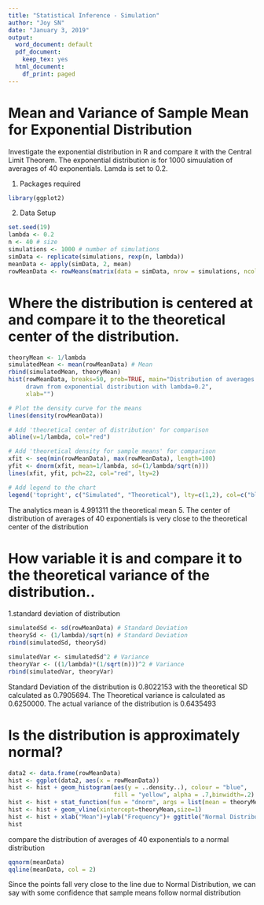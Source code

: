 ---
title: "Statistical Inference - Simulation"
author: "Joy SN"
date: "January 3, 2019"
output:
  word_document: default
  pdf_document:
    keep_tex: yes
  html_document:
    df_print: paged
---

# Mean and Variance of Sample Mean for Exponential Distribution
Investigate the exponential distribution in R and compare it with the Central Limit Theorem. The exponential distribution is for 1000 simuulation of averages of 40 exponentials. Lamda is set to 0.2. 

1. Packages required
```{R}
library(ggplot2)
```

2. Data Setup
```{R}
set.seed(19)
lambda <- 0.2
n <- 40 # size
simulations <- 1000 # number of simulations
simData <- replicate(simulations, rexp(n, lambda))
meanData <- apply(simData, 2, mean)
rowMeanData <- rowMeans(matrix(data = simData, nrow = simulations, ncol = n))
```

# Where the distribution is centered at and compare it to the theoretical center of the distribution.
```{R}
theoryMean <- 1/lambda
simulatedMean <- mean(rowMeanData) # Mean
rbind(simulatedMean, theoryMean)
hist(rowMeanData, breaks=50, prob=TRUE, main="Distribution of averages of samples,
     drawn from exponential distribution with lambda=0.2",
     xlab="")

# Plot the density curve for the means
lines(density(rowMeanData))

# Add 'theoretical center of distribution' for comparison
abline(v=1/lambda, col="red")

# Add 'theoretical density for sample means' for comparison
xfit <- seq(min(rowMeanData), max(rowMeanData), length=100)
yfit <- dnorm(xfit, mean=1/lambda, sd=(1/lambda/sqrt(n)))
lines(xfit, yfit, pch=22, col="red", lty=2)

# Add legend to the chart
legend('topright', c("Simulated", "Theoretical"), lty=c(1,2), col=c("black", "red"))
```

The analytics mean is 4.991311 the theoretical mean 5. The center of distribution of averages of 40 exponentials is very close to the theoretical center of the distribution

# How variable it is and compare it to the theoretical variance of the distribution.. 

1.standard deviation of distribution
```{R}
simulatedSd <- sd(rowMeanData) # Standard Deviation
theorySd <- (1/lambda)/sqrt(n) # Standard Deviation
rbind(simulatedSd, theorySd)

simulatedVar <- simulatedSd^2 # Variance
theoryVar <- ((1/lambda)*(1/sqrt(n)))^2 # Variance
rbind(simulatedVar, theoryVar)
```

Standard Deviation of the distribution is 0.8022153 with the theoretical SD calculated as 0.7905694.
The Theoretical variance is calculated as 0.6250000. The actual variance of the distribution is 0.6435493

# Is the distribution is approximately normal?
```{R}
data2 <- data.frame(rowMeanData)
hist <- ggplot(data2, aes(x = rowMeanData)) 
hist <- hist + geom_histogram(aes(y = ..density..), colour = "blue",
                              fill = "yellow", alpha = .7,binwidth=.2)
hist <- hist + stat_function(fun = "dnorm", args = list(mean = theoryMean, sd = theorySd))
hist <- hist + geom_vline(xintercept=theoryMean,size=1)
hist <- hist + xlab("Mean")+ylab("Frequency")+ ggtitle("Normal Distribution")
hist
```

compare the distribution of averages of 40 exponentials to a normal distribution
```{R}
qqnorm(meanData)
qqline(meanData, col = 2)
```

Since the points fall very close to the line due to Normal Distribution, we can say with some confidence that sample means follow normal distribution
